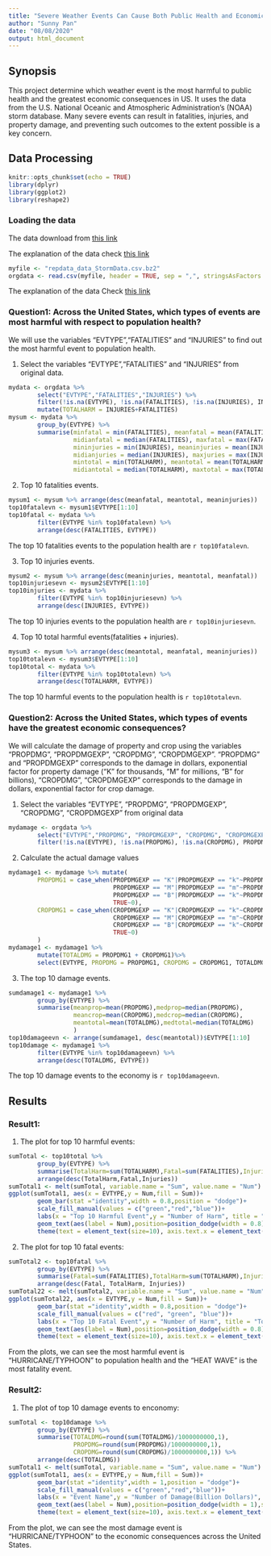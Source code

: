 ```yaml
---
title: "Severe Weather Events Can Cause Both Public Health and Economic Problems in US."
author: "Sunny Pan"
date: "08/08/2020"
output: html_document
---
```


## Synopsis
This project determine which weather event is the most harmful to public health and the greatest economic consequences in US. It uses the data from the U.S. National Oceanic and Atmospheric Administration's (NOAA) storm database. Many severe events can result in fatalities, injuries, and property damage, and preventing such outcomes to the extent possible is a key concern.

## Data Processing
```r
knitr::opts_chunk$set(echo = TRUE)
library(dplyr)
library(ggplot2)
library(reshape2)
```
### Loading the data
The data download from [this link](https://d396qusza40orc.cloudfront.net/repdata%2Fdata%2FStormData.csv.bz2)

The explanation of the data check [this link](https://d396qusza40orc.cloudfront.net/repdata%2Fpeer2_doc%2Fpd01016005curr.pdf)

```r
myfile <- "repdata_data_StormData.csv.bz2"
orgdata <- read.csv(myfile, header = TRUE, sep = ",", stringsAsFactors = FALSE)
```
The explanation of the data Check [this link](https://d396qusza40orc.cloudfront.net/repdata%2Fpeer2_doc%2Fpd01016005curr.pdf)

### Question1: Across the United States, which types of events are most harmful with respect to population health?
We will use the variables "EVTYPE","FATALITIES" and "INJURIES" to find out the most harmful event to population health.

1. Select the variables "EVTYPE","FATALITIES" and "INJURIES" from original data.
```r
mydata <- orgdata %>% 
        select("EVTYPE","FATALITIES","INJURIES") %>% 
        filter(!is.na(EVTYPE), !is.na(FATALITIES), !is.na(INJURIES), INJURIES!=0|FATALITIES!=0) %>%
        mutate(TOTALHARM = INJURIES+FATALITIES)
mysum <- mydata %>% 
        group_by(EVTYPE) %>%
        summarise(minfatal = min(FATALITIES), meanfatal = mean(FATALITIES), 
                  midianfatal = median(FATALITIES), maxfatal = max(FATALITIES),
                  mininjuries = min(INJURIES), meaninjuries = mean(INJURIES), 
                  midianjuries = median(INJURIES), maxjuries = max(INJURIES),
                  mintotal = min(TOTALHARM), meantotal = mean(TOTALHARM), 
                  midiantotal = median(TOTALHARM), maxtotal = max(TOTALHARM))
```

2. Top 10 fatalities events.
```r
mysum1 <- mysum %>% arrange(desc(meanfatal, meantotal, meaninjuries))
top10fatalevn <- mysum1$EVTYPE[1:10]
top10fatal <- mydata %>% 
        filter(EVTYPE %in% top10fatalevn) %>% 
        arrange(desc(FATALITIES, EVTYPE))
```
The top 10 fatalities events to the population health are `r top10fatalevn`. 

3. Top 10 injuries events.
```r
mysum2 <- mysum %>% arrange(desc(meaninjuries, meantotal, meanfatal))
top10injuriesevn <- mysum2$EVTYPE[1:10]
top10injuries <- mydata %>% 
        filter(EVTYPE %in% top10injuriesevn) %>% 
        arrange(desc(INJURIES, EVTYPE))
```
The top 10 injuries events to the population health are `r top10injuriesevn`. 

4. Top 10 total harmful events(fatalities + injuries).
```r
mysum3 <- mysum %>% arrange(desc(meantotal, meanfatal, meaninjuries))
top10totalevn <- mysum3$EVTYPE[1:10]
top10total <- mydata %>% 
        filter(EVTYPE %in% top10totalevn) %>% 
        arrange(desc(TOTALHARM, EVTYPE))
```
The top 10 harmful events to the population health is `r top10totalevn`. 

### Question2: Across the United States, which types of events have the greatest economic consequences?
We will calculate the damage of property and crop using the variables "PROPDMG", "PROPDMGEXP", "CROPDMG", "CROPDMGEXP". "PROPDMG" and "PROPDMGEXP" corresponds to the damage in dollars, exponential factor for property damage (“K” for thousands, “M” for millions, “B” for billions), "CROPDMG", "CROPDMGEXP" corresponds to the damage in dollars, exponential factor for crop damage. 

1. Select the variables "EVTYPE", "PROPDMG", "PROPDMGEXP", "CROPDMG", "CROPDMGEXP" from original data
```r
mydamage <- orgdata %>% 
        select("EVTYPE","PROPDMG", "PROPDMGEXP", "CROPDMG", "CROPDMGEXP") %>% 
        filter(!is.na(EVTYPE), !is.na(PROPDMG), !is.na(CROPDMG), PROPDMG!=0|CROPDMG!=0)
```
2. Calculate the actual damage values
```r
mydamage1 <- mydamage %>% mutate(
        PROPDMG1 = case_when(PROPDMGEXP == "K"|PROPDMGEXP == "k"~PROPDMG*1000,
                             PROPDMGEXP == "M"|PROPDMGEXP == "m"~PROPDMG*1000000,
                             PROPDMGEXP == "B"|PROPDMGEXP == "k"~PROPDMG*1000000000,
                             TRUE~0),
        CROPDMG1 = case_when(CROPDMGEXP == "K"|CROPDMGEXP == "k"~CROPDMG*1000,
                             CROPDMGEXP == "M"|CROPDMGEXP == "m"~CROPDMG*1000000,
                             CROPDMGEXP == "B"|CROPDMGEXP == "k"~CROPDMG*1000000000,
                             TRUE~0)
        )
mydamage1 <- mydamage1 %>%
        mutate(TOTALDMG = PROPDMG1 + CROPDMG1)%>%
        select(EVTYPE, PROPDMG = PROPDMG1, CROPDMG = CROPDMG1, TOTALDMG)
```
3. The top 10 damage events.
```r
sumdamage1 <- mydamage1 %>%
        group_by(EVTYPE) %>%
        summarise(meanprop=mean(PROPDMG),medprop=median(PROPDMG),
                  meancrop=mean(CROPDMG),medcrop=median(CROPDMG),
                  meantotal=mean(TOTALDMG),medtotal=median(TOTALDMG)
                  )
top10damageevn <- arrange(sumdamage1, desc(meantotal))$EVTYPE[1:10]
top10damage <- mydamage1 %>% 
        filter(EVTYPE %in% top10damageevn) %>% 
        arrange(desc(TOTALDMG, EVTYPE))
```
The top 10 damage events to the economy is `r top10damageevn`.        

## Results
### Result1:
1. The plot for top 10 harmful events:
```r
sumTotal <- top10total %>% 
        group_by(EVTYPE) %>%
        summarise(TotalHarm=sum(TOTALHARM),Fatal=sum(FATALITIES),Injuries=sum(INJURIES)) %>%
        arrange(desc(TotalHarm,Fatal,Injuries))
sumTotal1 <- melt(sumTotal, variable.name = "Sum", value.name = "Num")
ggplot(sumTotal1, aes(x = EVTYPE,y = Num,fill = Sum))+
        geom_bar(stat ="identity",width = 0.8,position = "dodge")+
        scale_fill_manual(values = c("green","red","blue"))+
        labs(x = "Top 10 Harmful Event",y = "Number of Harm", title = "Top 10 Harmful Events to Population Health")+
        geom_text(aes(label = Num),position=position_dodge(width = 0.8),size = 3,vjust = -0.25)+
        theme(text = element_text(size=10), axis.text.x = element_text(angle=90))
```

2. The plot for top 10 fatal events:
```r
sumTotal2 <- top10fatal %>% 
        group_by(EVTYPE) %>%
        summarise(Fatal=sum(FATALITIES),TotalHarm=sum(TOTALHARM),Injuries=sum(INJURIES)) %>%
        arrange(desc(Fatal, TotalHarm, Injuries))
sumTotal22 <- melt(sumTotal2, variable.name = "Sum", value.name = "Num")
ggplot(sumTotal22, aes(x = EVTYPE,y = Num,fill = Sum))+
        geom_bar(stat ="identity",width = 0.8,position = "dodge")+
        scale_fill_manual(values = c("red", "green", "blue"))+
        labs(x = "Top 10 Fatal Event",y = "Number of Harm", title = "Top 10 Fatal Events to Population Health")+
        geom_text(aes(label = Num),position=position_dodge(width = 0.8),size = 3,vjust = -0.25)+
        theme(text = element_text(size=10), axis.text.x = element_text(angle=90))
```

From the plots, we can see the most harmful event is "HURRICANE/TYPHOON" to population health and the "HEAT WAVE" is the most fatality event.

### Result2:
1. The plot of top 10 damage events to enconomy:
```r
sumTotal <- top10damage %>% 
        group_by(EVTYPE) %>%
        summarise(TOTALDMG=round(sum(TOTALDMG)/1000000000,1),
                  PROPDMG=round(sum(PROPDMG)/1000000000,1),
                  CROPDMG=round(sum(CROPDMG)/1000000000,1)) %>%
        arrange(desc(TOTALDMG))
sumTotal1 <- melt(sumTotal, variable.name = "Sum", value.name = "Num")
ggplot(sumTotal1, aes(x = EVTYPE,y = Num,fill = Sum))+
        geom_bar(stat ="identity",width = 1,position = "dodge")+
        scale_fill_manual(values = c("green","red","blue"))+
        labs(x = "Event Name",y = "Number of Damage(Billion Dollars)", title = "Top 10 Damage Events to economy")+
        geom_text(aes(label = Num),position=position_dodge(width = 1),size = 3,vjust = -0.25)+
        theme(text = element_text(size=10), axis.text.x = element_text(angle=90))
```
    
From the plot, we can see the most damage event is "HURRICANE/TYPHOON" to the economic consequences across the United States.

